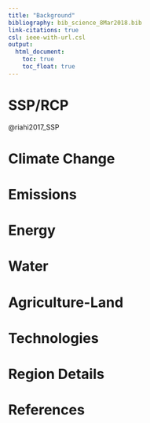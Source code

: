```yaml
---
title: "Background"
bibliography: bib_science_8Mar2018.bib
link-citations: true
csl: ieee-with-url.csl
output:
  html_document:
    toc: true  
    toc_float: true 
---
```


# SSP/RCP

@riahi2017_SSP

# Climate Change

# Emissions

# Energy

# Water

# Agriculture-Land

# Technologies

# Region Details

# References